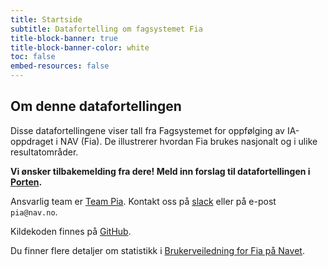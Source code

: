 ```yaml
---
title: Startside
subtitle: Datafortelling om fagsystemet Fia
title-block-banner: true
title-block-banner-color: white
toc: false
embed-resources: false
---
```


::: {.callout-tip collapse="false"}
## Om denne datafortellingen

Disse datafortellingene viser tall fra Fagsystemet for oppfølging av IA-oppdraget i NAV (Fia). De illustrerer hvordan Fia brukes nasjonalt og i ulike resultatområder.

:::

**Vi ønsker tilbakemelding fra dere! Meld inn forslag til datafortellingen i [Porten](https://jira.adeo.no/plugins/servlet/desk/portal/541/create/4362).**

Ansvarlig team er [Team Pia](https://teamkatalog.nav.no/team/b347ac99-c382-4e5a-a1dd-532e91110e2a).
Kontakt oss på [slack](https://nav-it.slack.com/archives/C02DL347ZT2) eller på e-post `pia@nav.no`.

Kildekoden finnes på [GitHub](https://github.com/navikt/fia-datafortelling).

Du finner flere detaljer om statistikk i [Brukerveiledning for Fia på Navet](https://navno.sharepoint.com/sites/fag-og-ytelser-arbeid-inkluderende-arbeidsliv/SitePages/FIA-brukerveiledning.aspx).